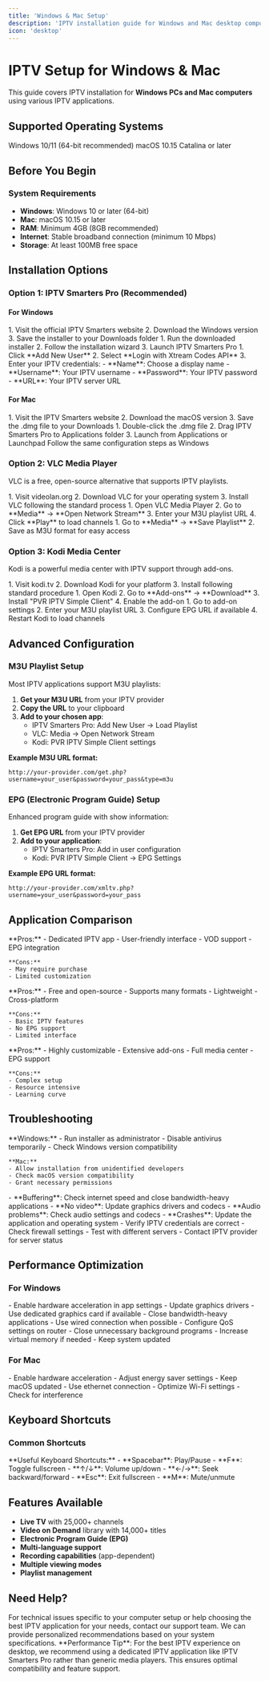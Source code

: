 ```yaml
---
title: 'Windows & Mac Setup'
description: 'IPTV installation guide for Windows and Mac desktop computers'
icon: 'desktop'
---
```


# IPTV Setup for Windows & Mac

This guide covers IPTV installation for **Windows PCs and Mac computers** using various IPTV applications.

## Supported Operating Systems

<CardGroup cols={2}>
  <Card title="Windows" icon="windows">
    Windows 10/11 (64-bit recommended)
  </Card>
  <Card title="macOS" icon="apple">
    macOS 10.15 Catalina or later
  </Card>
</CardGroup>

## Before You Begin

### System Requirements

- **Windows**: Windows 10 or later (64-bit)
- **Mac**: macOS 10.15 or later
- **RAM**: Minimum 4GB (8GB recommended)
- **Internet**: Stable broadband connection (minimum 10 Mbps)
- **Storage**: At least 100MB free space

## Installation Options

### Option 1: IPTV Smarters Pro (Recommended)

#### For Windows

<Steps>
  <Step title="Download IPTV Smarters Pro">
    1. Visit the official IPTV Smarters website
    2. Download the Windows version
    3. Save the installer to your Downloads folder
  </Step>
  
  <Step title="Install the Application">
    1. Run the downloaded installer
    2. Follow the installation wizard
    3. Launch IPTV Smarters Pro
  </Step>
  
  <Step title="Configure Your Account">
    1. Click **Add New User**
    2. Select **Login with Xtream Codes API**
    3. Enter your IPTV credentials:
       - **Name**: Choose a display name
       - **Username**: Your IPTV username
       - **Password**: Your IPTV password
       - **URL**: Your IPTV server URL
  </Step>
</Steps>

#### For Mac

<Steps>
  <Step title="Download for macOS">
    1. Visit the IPTV Smarters website
    2. Download the macOS version
    3. Save the .dmg file to your Downloads
  </Step>
  
  <Step title="Install the Application">
    1. Double-click the .dmg file
    2. Drag IPTV Smarters Pro to Applications folder
    3. Launch from Applications or Launchpad
  </Step>
  
  <Step title="Configure Your Account">
    Follow the same configuration steps as Windows
  </Step>
</Steps>

### Option 2: VLC Media Player

VLC is a free, open-source alternative that supports IPTV playlists.

<Steps>
  <Step title="Download VLC">
    1. Visit videolan.org
    2. Download VLC for your operating system
    3. Install VLC following the standard process
  </Step>
  
  <Step title="Add IPTV Playlist">
    1. Open VLC Media Player
    2. Go to **Media** → **Open Network Stream**
    3. Enter your M3U playlist URL
    4. Click **Play** to load channels
  </Step>
  
  <Step title="Save Playlist">
    1. Go to **Media** → **Save Playlist**
    2. Save as M3U format for easy access
  </Step>
</Steps>

### Option 3: Kodi Media Center

Kodi is a powerful media center with IPTV support through add-ons.

<Steps>
  <Step title="Download and Install Kodi">
    1. Visit kodi.tv
    2. Download Kodi for your platform
    3. Install following standard procedure
  </Step>
  
  <Step title="Install IPTV Add-on">
    1. Open Kodi
    2. Go to **Add-ons** → **Download**
    3. Install "PVR IPTV Simple Client"
    4. Enable the add-on
  </Step>
  
  <Step title="Configure IPTV">
    1. Go to add-on settings
    2. Enter your M3U playlist URL
    3. Configure EPG URL if available
    4. Restart Kodi to load channels
  </Step>
</Steps>

## Advanced Configuration

### M3U Playlist Setup

<Accordion title="Using M3U Playlists">
Most IPTV applications support M3U playlists:

1. **Get your M3U URL** from your IPTV provider
2. **Copy the URL** to your clipboard
3. **Add to your chosen app**:
   - IPTV Smarters Pro: Add New User → Load Playlist
   - VLC: Media → Open Network Stream
   - Kodi: PVR IPTV Simple Client settings

**Example M3U URL format:**
```
http://your-provider.com/get.php?username=your_user&password=your_pass&type=m3u
```
</Accordion>

### EPG (Electronic Program Guide) Setup

<Accordion title="Setting up EPG">
Enhanced program guide with show information:

1. **Get EPG URL** from your IPTV provider
2. **Add to your application**:
   - IPTV Smarters Pro: Add in user configuration
   - Kodi: PVR IPTV Simple Client → EPG Settings

**Example EPG URL format:**
```
http://your-provider.com/xmltv.php?username=your_user&password=your_pass
```
</Accordion>

## Application Comparison

<CardGroup cols={3}>
  <Card title="IPTV Smarters Pro" icon="star">
    **Pros:**
    - Dedicated IPTV app
    - User-friendly interface
    - VOD support
    - EPG integration
    
    **Cons:**
    - May require purchase
    - Limited customization
  </Card>
  
  <Card title="VLC Media Player" icon="play">
    **Pros:**
    - Free and open-source
    - Supports many formats
    - Lightweight
    - Cross-platform
    
    **Cons:**
    - Basic IPTV features
    - No EPG support
    - Limited interface
  </Card>
  
  <Card title="Kodi" icon="cube">
    **Pros:**
    - Highly customizable
    - Extensive add-ons
    - Full media center
    - EPG support
    
    **Cons:**
    - Complex setup
    - Resource intensive
    - Learning curve
  </Card>
</CardGroup>

## Troubleshooting

<AccordionGroup>
  <Accordion title="Installation Issues">
    **Windows:**
    - Run installer as administrator
    - Disable antivirus temporarily
    - Check Windows version compatibility
    
    **Mac:**
    - Allow installation from unidentified developers
    - Check macOS version compatibility
    - Grant necessary permissions
  </Accordion>
  
  <Accordion title="Playback Issues">
    - **Buffering**: Check internet speed and close bandwidth-heavy applications
    - **No video**: Update graphics drivers and codecs
    - **Audio problems**: Check audio settings and codecs
    - **Crashes**: Update the application and operating system
  </Accordion>
  
  <Accordion title="Connection Problems">
    - Verify IPTV credentials are correct
    - Check firewall settings
    - Test with different servers
    - Contact IPTV provider for server status
  </Accordion>
</AccordionGroup>

## Performance Optimization

### For Windows

<Steps>
  <Step title="Hardware Acceleration">
    - Enable hardware acceleration in app settings
    - Update graphics drivers
    - Use dedicated graphics card if available
  </Step>
  
  <Step title="Network Optimization">
    - Close bandwidth-heavy applications
    - Use wired connection when possible
    - Configure QoS settings on router
  </Step>
  
  <Step title="System Optimization">
    - Close unnecessary background programs
    - Increase virtual memory if needed
    - Keep system updated
  </Step>
</Steps>

### For Mac

<Steps>
  <Step title="System Preferences">
    - Enable hardware acceleration
    - Adjust energy saver settings
    - Keep macOS updated
  </Step>
  
  <Step title="Network Settings">
    - Use ethernet connection
    - Optimize Wi-Fi settings
    - Check for interference
  </Step>
</Steps>

## Keyboard Shortcuts

### Common Shortcuts

<Info>
**Useful Keyboard Shortcuts:**
- **Spacebar**: Play/Pause
- **F**: Toggle fullscreen
- **↑/↓**: Volume up/down
- **←/→**: Seek backward/forward
- **Esc**: Exit fullscreen
- **M**: Mute/unmute
</Info>

## Features Available

- **Live TV** with 25,000+ channels
- **Video on Demand** library with 14,000+ titles
- **Electronic Program Guide (EPG)**
- **Multi-language support**
- **Recording capabilities** (app-dependent)
- **Multiple viewing modes**
- **Playlist management**

## Need Help?

<Card title="Contact Support" icon="headset">
  For technical issues specific to your computer setup or help choosing the best IPTV application for your needs, contact our support team. We can provide personalized recommendations based on your system specifications.
</Card>

<Tip>
**Performance Tip**: For the best IPTV experience on desktop, we recommend using a dedicated IPTV application like IPTV Smarters Pro rather than generic media players. This ensures optimal compatibility and feature support.
</Tip> 